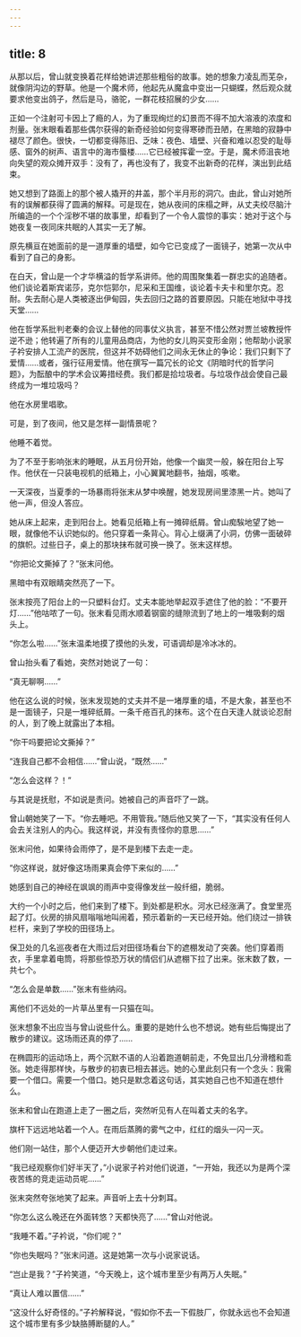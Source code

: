 ```yaml
---
---
---
```

title: 8
---



从那以后，曾山就变换着花样给她讲述那些粗俗的故事。她的想象力凌乱而芜杂，就像阴沟边的野草。他是一个魔术师，他起先从魔盒中变出一只蝴蝶，然后观众就要求他变出鸽子，然后是马，骆驼，一群花枝招展的少女……

正如一个注射可卡因上了瘾的人，为了重现绚烂的幻景而不得不加大溶液的浓度和剂量。张末眼看着那些偶尔获得的新奇经验如何变得寒碜而丑陋，在黑暗的寂静中褪尽了颜色。很快，一切都变得陈旧、乏味：夜色、墙壁、兴奋和难以忍受的耻辱感、窗外的树声、语言中的海市蜃楼……它已经被挥霍一空。于是，魔术师沮丧地向失望的观众摊开双手：没有了，再也没有了，我变不出新奇的花样，演出到此结束。

她又想到了路面上的那个被人撬开的井盖，那个半月形的洞穴。由此，曾山对她所有的误解都获得了圆满的解释。可是现在，她从夜间的床榻之畔，从丈夫绞尽脑汁所编造的一个个淫秽不堪的故事里，却看到了一个令人震惊的事实：她对于这个与她夜复一夜同床共眠的人其实一无了解。

原先横亘在她面前的是一道厚重的墙壁，如今它已变成了一面镜子，她第一次从中看到了自己的身影。

在白天，曾山是一个才华横溢的哲学系讲师。他的周围聚集着一群忠实的追随者。他们谈论着斯宾诺莎，克尔恺郭尔，尼采和王国维，谈论着卡夫卡和里尔克。忍耐。失去耐心是人类被逐出伊甸园，失去回归之路的首要原因。只能在地狱中寻找天堂……

他在哲学系批判老秦的会议上替他的同事仗义执言，甚至不惜公然对贾兰坡教授忤逆不逊；他转遍了所有的儿童用品商店，为他的女儿购买变形金刚；他帮助小说家子衿安排人工流产的医院，但这并不妨碍他们之间永无休止的争论：我们只剩下了爱情……或者，强行征用爱情。他在撰写一篇冗长的论文《阴暗时代的哲学问题》，为酝酿中的学术会议筹措经费。我们都是拾垃圾者。与垃圾作战会使自己最终成为一堆垃圾吗？

他在水房里唱歌。

可是，到了夜间，他又是怎样一副情景呢？

他睡不着觉。

为了不至于影响张末的睡眠，从五月份开始，他像一个幽灵一般，躲在阳台上写作。他伏在一只装电视机的纸箱上，小心翼翼地翻书，抽烟，咳嗽。

一天深夜，当夏季的一场暴雨将张末从梦中唤醒，她发现房间里漆黑一片。她叫了他一声，但没人答应。

她从床上起来，走到阳台上。她看见纸箱上有一摊碎纸屑。曾山痴騃地望了她一眼，就像他不认识她似的。他只穿着一条背心。背心上缀满了小洞，仿佛一面破碎的旗帜。过些日子，桌上的那块抹布就可换一换了。张末这样想。

“你把论文撕掉了？”张末问他。

黑暗中有双眼睛突然亮了一下。

张末按亮了阳台上的一只塑料台灯。丈夫本能地举起双手遮住了他的脸：“不要开灯……”他咕哝了一句。张末看见雨水顺着钢窗的缝隙流到了地上的一堆吸剩的烟头上。

“你怎么啦……”张末温柔地摸了摸他的头发，可语调却是冷冰冰的。

曾山抬头看了看她，突然对她说了一句：

“真无聊啊……”

他在这么说的时候，张末发现她的丈夫并不是一堵厚重的墙，不是大象，甚至也不是一面镜子，只是一堆碎纸屑。一条千疮百孔的抹布。这个在白天逢人就谈论忍耐的人，到了晚上就露出了本相。

“你干吗要把论文撕掉？”

“连我自己都不会相信……”曾山说，“既然……”

“怎么会这样？！”

与其说是抚慰，不如说是责问。她被自己的声音吓了一跳。

曾山朝她笑了一下。“你去睡吧。不用管我。”随后他又笑了一下，“其实没有任何人会去关注别人的内心。我这样说，并没有责怪你的意思……”

张末问他，如果待会雨停了，是不是到楼下去走一走。

“你这样说，就好像这场雨果真会停下来似的……”

她感到自己的神经在飒飒的雨声中变得像发丝一般纤细，脆弱。

大约一个小时之后，他们来到了楼下。到处都是积水。河水已经涨满了。食堂里亮起了灯。伙房的排风扇嗡嗡地叫闹着，预示着新的一天已经开始。他们绕过一排铁栏杆，来到了学校的田径场上。

保卫处的几名巡夜者在大雨过后对田径场看台下的遮棚发动了突袭。他们穿着雨衣，手里拿着电筒，将那些惊恐万状的情侣们从遮棚下拉了出来。张末数了数，一共七个。

“怎么会是单数……”张末有些纳闷。

离他们不远处的一片草丛里有一只猫在叫。

张末想象不出应当与曾山说些什么。重要的是她什么也不想说。她有些后悔提出了散步的建议。这场雨还真的停了……

在椭圆形的运动场上，两个沉默不语的人沿着跑道朝前走，不免显出几分滑稽和乖张。她走得那样快，与散步的初衷已相去甚远。她的心里此刻只有一个念头：我需要一个借口。需要一个借口。她只是默念着这句话，其实她自己也不知道在想什么。

张末和曾山在跑道上走了一圈之后，突然听见有人在叫着丈夫的名字。

旗杆下远远地站着一个人。在雨后蒸腾的雾气之中，红红的烟头一闪一灭。

他们刚一站住，那个人便迈开大步朝他们走过来。

“我已经观察你们好半天了，”小说家子衿对他们说道，“一开始，我还以为是两个深夜苦练的竞走运动员呢……”

张末突然夸张地笑了起来。声音听上去十分刺耳。

“你怎么这么晚还在外面转悠？天都快亮了……”曾山对他说。

“我睡不着。”子衿说，“你们呢？”

“你也失眠吗？”张末问道。这是她第一次与小说家说话。

“岂止是我？”子衿笑道，“今天晚上，这个城市里至少有两万人失眠。”

“真让人难以置信……”

“这没什么好奇怪的。”子衿解释说，“假如你不去一下假肢厂，你就永远也不会知道这个城市里有多少缺胳膊断腿的人。”